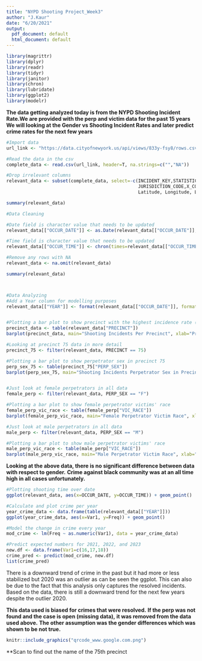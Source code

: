 ---
title: "NYPD Shooting Project_Week3"
author: "J.Kaur"
date: "6/20/2021"
output:
  pdf_document: default
  html_document: default
---


```{r}
library(magrittr)
library(dplyr)
library(readr)
library(tidyr)
library(janitor)
library(chron)
library(lubridate)
library(ggplot2)
library(modelr)
```
**The data getting analyzed today is from the NYPD Shooting Incident Rate.We are provided with the perp and victim data for the past 15 years** 
**We will looking at the Gender vs Shooting Incident Rates and later predict crime rates for the next few years**


```{r}
#Import data
url_link <- "https://data.cityofnewyork.us/api/views/833y-fsy8/rows.csv?accessType=DOWNLOAD"

#Read the data in the csv
complete_data <- read.csv(url_link, header=T, na.strings=c("","NA"))

#Drop irrelevant columns
relevant_data <- subset(complete_data, select=-c(INCIDENT_KEY,STATISTICAL_MURDER_FLAG,LOCATION_DESC,
                                                 JURISDICTION_CODE,X_COORD_CD, Y_COORD_CD, 
                                                 Latitude, Longitude, Lon_Lat))

summary(relevant_data)

#Data Cleaning 

#Date field is character value that needs to be updated
relevant_data[["OCCUR_DATE"]] <- as.Date(relevant_data[["OCCUR_DATE"]], format = "%m/%d/%Y")

#Time field is character value that needs to be updated
relevant_data[["OCCUR_TIME"]] <- chron(times=relevant_data[["OCCUR_TIME"]])

#Remove any rows with NA
relevant_data <- na.omit(relevant_data)

summary(relevant_data)



#Data Analyzing
#Add a Year column for modelling purposes 
relevant_data[["YEAR"]] <- format(relevant_data[["OCCUR_DATE"]], format="%Y")


#Plotting a bar plot to show precinct with the highest incidence rate (#75)
precinct_data <- table(relevant_data["PRECINCT"])
barplot(precinct_data, main="Shooting Incidents Per Precinct", xlab="Precinct")

#Looking at precinct 75 data in more detail
precinct_75 <- filter(relevant_data, PRECINCT == 75)

#Plotting a bar plot to show perpetrator sex in precinct 75
perp_sex_75 <- table(precinct_75["PERP_SEX"])
barplot(perp_sex_75, main="Shooting Incidents Perpetrator Sex in Precinct 75", xlab="Sex")


#Just look at female perpetrators in all data
female_perp <- filter(relevant_data, PERP_SEX == "F")

#Plotting a bar plot to show female perpetrator victims' race 
female_perp_vic_race <- table(female_perp["VIC_RACE"])
barplot(female_perp_vic_race, main="Female Perpetrator Victim Race", xlab="Race")

#Just look at male perpetrators in all data
male_perp <- filter(relevant_data, PERP_SEX == "M")

#Plotting a bar plot to show male perpetrator victims' race 
male_perp_vic_race <- table(male_perp["VIC_RACE"])
barplot(male_perp_vic_race, main="Male Perpetrator Victim Race", xlab="Race")
```



**Looking at the above data, there is no significant difference between data with respect to gender.**
**Crime against black community was at an all time high in all cases unfortunately.** 




```{r}
#Plotting shooting time over date
ggplot(relevant_data, aes(x=OCCUR_DATE, y=OCCUR_TIME)) + geom_point()

#Calculate and plot crime per year 
year_crime_data <- data.frame(table(relevant_data[["YEAR"]]))
ggplot(year_crime_data, aes(x=Var1, y=Freq)) + geom_point()

#Model the change in crime every year
mod_crime <- lm(Freq ~ as.numeric(Var1), data = year_crime_data)

#Predict expected numbers for 2021, 2022, and 2023
new.df <- data.frame(Var1=c(16,17,18))
crime_pred <- predict(mod_crime, new.df)
list(crime_pred)
```
There is a downward trend of crime in the past but it had more or less stabilized
but 2020 was an outlier as can be seen the ggplot. This can also be due to the fact that this analysis only captures the resolved incidents. 
Based on the data, there is still a downward trend for the next few years despite the outlier 2020. 

**This data used is biased for crimes that were resolved.** 
**If the perp was not found and the case is open (missing data),**
**it was removed from the data used above.**
**The other assumption was the gender differences which was shown to be not true.** 


```{r pressure, echo=FALSE, fig.cap="Scan to see the 75th precinct", out.width = '100%'}
knitr::include_graphics("qrcode_www.google.com.png")
```

**Scan to find out the name of the 75th precinct